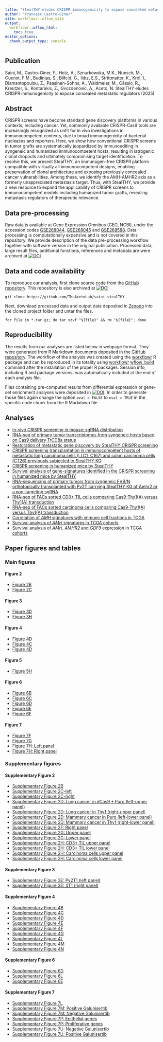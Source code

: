 ```yaml
---
title: "StealTHY eludes CRISPR immunogenicity to expose concealed metastatic regulators"
author: "Francesc Castro-Giner"
site: workflowr::wflow_site
output:
  workflowr::wflow_html:
    toc: true
editor_options:
  chunk_output_type: console
---
```


## Publication

Saini, M., Castro-Giner, F., Hotz, A., Sznurkowska, M.K., Nüesch, M., Cuenot, F.M., Budinjas, S., Bilfeld, G., Ildız, E.S., Strittmatter, K., Krol, I., Diamantopoulou, Z., Paasinen-Sohns, A., Waldmeier, M., Cássio, R., Kreutzer, S., Kontarakis, Z., Gvozdenovic, A., Aceto, N. StealTHY eludes CRISPR immunogenicity to expose concealed metastatic regulators (2025)


## Abstract

CRISPR screens have become standard gene discovery platforms in various contexts, including cancer. Yet, commonly available CRISPR-Cas9 tools are increasingly recognized as unfit for in vivo investigations in immunocompetent contexts, due to broad immunogenicity of bacterial nucleases and reporters. Here, we show how conventional CRISPR screens in tumor grafts are systematically jeopardized by immunoediting in syngeneic and humanized immunocompetent hosts, resulting in iatrogenic clonal dropouts and ultimately compromising target identification. To resolve this, we present StealTHY, an immunogen-free CRISPR platform compatible with virtually all immunocompetent designs, enabling preservation of clonal architecture and exposing previously concealed cancer vulnerabilities. Among these, we identify the AMH-AMHR2 axis as a formerly unappreciated metastasis target. Thus, with StealTHY, we provide a new resource to expand the applicability of CRISPR screens to immunocompetent models including humanized tumor grafts, revealing metastasis regulators of therapeutic relevance. 

## Data pre-processing

Raw data is available at Gene Expression Omnibus (GEO, NCBI), under the accession codes [GSE268044](https://www.ncbi.nlm.nih.gov/geo/query/acc.cgi?acc=GSE268044), [GSE268045](https://www.ncbi.nlm.nih.gov/geo/query/acc.cgi?acc=GSE268045) and [GSE268588](https://www.ncbi.nlm.nih.gov/geo/query/acc.cgi?acc=GSE268588). Data processing is computationally expensive and is not covered in this repository. We provide description of the data pre-processing workflow together with software version in the original publication. Processed data, large result files, additional functions, references and metadata are were archived at [![DOI](https://zenodo.org/doi/10.5281/zenodo.11208099.svg)](https://doi.org/10.5281/zenodo.11208099)

##  Data and code availability

To reproduce our analysis, first clone source code from the [GitHub repository](https://github.com/TheAcetoLab/saini-stealTHY). This repository is also archived at [![DOI](https://zenodo.org/badge/DOI/10.5281/zenodo.11288553.svg)](https://doi.org/10.5281/11288553)

    git clone https://github.com/TheAcetoLab/saini-stealTHY

Next, download processed data and output data deposited in [Zenodo](https://doi.org/10.5281/zenodo.11374563) into the cloned project folder and untar the files.

    for file in *.tar.gz; do tar xzvf "${file}" && rm "${file}"; done
    

## Reproducibility

The results form our analyses are listed below in webpage format. They were generated from R Markdown documents deposited in the [GitHub repository](https://github.com/TheAcetoLab/saini-stealTHY). The workflow of the analysis was created using the [workflowr](https://cran.r-project.org/web/packages/workflowr/index.html) R package and can be reproduced in its totality using [workflowr](https://cran.r-project.org/web/packages/workflowr/index.html) [wflow_build](https://jdblischak.github.io/workflowrBeta/reference/wflow_build.html) command after the installation of the proper R packages. Session info, including R and package versions, was automatically included at the end of each analysis file.

Files containing pre-computed results from differential expression or gene-set enrichment analyses were deposited in [![DOI](https://zenodo.org/badge/DOI/10.5281/zenodo.11374563.svg)](https://doi.org/10.5281/zenodo.11374563). In order to generate those files again change the option `eval = FALSE` to `eval = TRUE` in the specific code chunk from the R Markdown file.

## Analyses
-   [In-vivo CRISPR screening in mouse: sgRNA distribution](crispr-mm_2215_sgRNA-clonality.html)
-   [RNA-seq of primary tumor transcriptomes from syngeneic hosts based on Cas9 delivery TrCD8a status](rnaseq-tumor-bulk.html)
-   [Restoration of metastatic gene discovery by StealTHY CRISPR screening](crispr-mm_2215_sgRNA-StealTHY.html)
-   [CRISPR screening transplantation in immunocompetent hosts of metastatic lung carcinoma cells (LLC1, C167) and colon carcinoma cells (CT26) previously subjected to StealTHY KO](crispr-mm_2215_sgRNA-CMT167-LLC1-CT26.html)
-   [CRISPR screening in humanized mice by StealTHY](crispr-hsapiens_2180_sgRNA.html)
-   [Survival analysis of gene-signatures identified in the CRISPR screening in humanized mice by StealTHY](tcga_survival_crispr_hits_signatures.html)
-   [RNA-sequencing of primary tumors from syngeneic FVB/N orthotopically transplanted with Py2T carrying StealTHY KO of Amhr2 or a non-targeting sgRNA](rnaseq-amhr2_ko-deg.html)
-   [RNA-seq of FACs sorted CD3+ TIL cells comparing Cas9-Thy1(A) versus Thy1(A) transduction](rnaseq-tumor-facs-immune.html)
-   [RNA-seq of FACs sorted carcinoma cells comparing Cas9-Thy1(A) versus Thy1(A) transduction](rnaseq-tumor-facs-cancer.html)
-   [Correlation of *AMH* signatures with immune cell fractions in TCGA](tcga_immune_infiltrate_amhr2_ko_signatures.html)
-   [Survival analysis of *AMH* signatures in TCGA cohorts](tcga_survival_amhr2_ko_signatures.html)
-   [Survival analysis of *AMH*, *AMHR2* and *GDF9* expression in TCGA cohorts](tcga_survival_crispr_hits_genes.html)


## Paper figures and tables

### Main figures

#### Figure 2
-   [Figure 2B](crispr-mm_2215_sgRNA-clonality.html#31_Figure_2B:_sgRNA_distribution_in_mice_transplanted_with_4T1_cells)
-   [Figure 2C](crispr-mm_2215_sgRNA-clonality.html#5_Figure_2C:_Representative_Müller_plots_of_4T1_in_syngeneic_recipients)
    
#### Figure 3
-   [Figure 3D](rnaseq-tumor-bulk.html#Figure_3D_:_qRT-PCR_in_TrCD8a+_and_TrCD8a-)
-   [Figure 3H](rnaseq-tumor-bulk.html#Figure_3H:_Sample_distances_in_MVT1_models)

#### Figure 4
-   [Figure 4D](crispr-mm_2215_sgRNA-StealTHY.html#sgRNA_distribution2)
-   [Figure 4C](crispr-mm_2215_sgRNA-StealTHY.html#Figure_4C_and_Supplementary_Figure_4F)
-   [Figure 4D](crispr-mm_2215_sgRNA-StealTHY.html#Figure_4D:_Proportion_of_non-expressed_hits)

#### Figure 5   
-   [Figure 5H](crispr-hsapiens_2180_sgRNA.html#31_Figure_5H:_Muller_plots_for_huNSGs)

#### Figure 6    
-   [Figure 6B](crispr-hsapiens_2180_sgRNA.html#sgRNA_distribution_by_condition_Primary_tumor)
-   [Figure 6C](crispr-hsapiens_2180_sgRNA.html#Figure_6C:_Volcano_plots_showing_genes_Lungs_over_Primary_Tumor_in_StealTHY_KO)
-   [Figure 6D](crispr-hsapiens_2180_sgRNA.html#Figure_6D:_Distribution_of_the_fold-change_of_Lungs_over_Primary_Tumor_in_huNSG_and_NSG_host)
-   [Figure 6E](tcga_survival_crispr_hits_signatures.html#Figure_6F:_Forest_plot_by_study)
-   [Figure 6F](tcga_survival_crispr_hits_signatures.html#Figure_6E:_Kaplan-Meier_plots)

#### Figure 7    
-   [Figure 7F](rnaseq-amhr2_ko-deg.html#__531_Comparison_InVivo_AMHR2_KO_+_AMHR2_KO_culture–over–InVivo_Control_sgRNA_+_AMHR2_Control_culture_)
-   [Figure 7G](tcga_immune_infiltrate_amhr2_ko_signatures.html#4_Figure_7G:_Correlation_of_AMH_signatures_with_immune_cell_fractions_across_TCGA_cohorts_(Heatmaps))
-   [Figure 7H: Left panel](tcga_survival_amhr2_ko_signatures.html#Figure_7H_Right:_Pooled_Kaplan-Meier_plots_-_Optimal_cut-off)
-   [Figure 7H: Right panel](tcga_survival_amhr2_ko_signatures.html#Figure_7H_Left:_Forest_plot_by_study)
      

    
### Supplementary figures

#### Supplementary Figure 2
-   [Supplementary Figure 2B](crispr-mm_2215_sgRNA-clonality.html#32_Supplementary_Figure_2B:_sgRNA_distribution_in_mice_transplanted_with_Py2T_and_MVT1_cells)
-   [Supplementary Figure 2C-left](crispr-mm_2215_sgRNA-clonality.html#41_Supplementary_Figure_2C_left_:_K-S_test_table)
-   [Supplementary Figure 2C-right](crispr-mm_2215_sgRNA-clonality.html#42_Supplementary_Figure_2C_right_:_Empirical_Cumulative_Density_Function_(ECDF)_plots)
-   [Supplementary Figure 2D: Lung cancer in dCas9 + Puro (left-upper panel)](crispr-mm_2215_sgRNA-clonality.html#21_Supplementary_Figure_2D_(left_upper))
-   [Supplementary Figure 2D: Lung cancer in Thy1 (right-upper panel)](crispr-mm_2215_sgRNA-clonality.html#22_Supplementary_Figure_2D_(right_upper))
-   [Supplementary Figure 2D: Mammary cancer in Puro (left-lower panel)](crispr-mm_2215_sgRNA-clonality.html#Supplementary_Figure_2D:_Metastasis_-_Puro_(left_lower))
-   [Supplementary Figure 2D: Mammary cancer in Thy1 (right-lower panel)](crispr-mm_2215_sgRNA-clonality.html#Supplementary_Figure_2D:_Metastasis_-_Thy1_(right_lower))
-   [Supplementary Figure 2F: Right panel](crispr-mm_2215_sgRNA-clonality.html#23_Supplementary_Figure_2F)
-   [Supplementary Figure 2G: Upper panel](rnaseq-tumor-bulk.html#Supplementary_Figure_2G_top:_Differential_expressed_genes_in_dCas9-Thy1_over_Thy1_transduction)
-   [Supplementary Figure 2G: Lower panel](rnaseq-tumor-bulk.html#Supplementary_Figure_2G_bottom:_Representative_gene-sets_enriched_in_dCas9-Thy1_over_Thy1_transduction)
-   [Supplementary Figure 2H: CD3+ TIL upper panel](rnaseq-tumor-facs-immune.html#41_Supplementary_Figure_2H_top_left:_Differential_expressed_genes_in_dCas9-Thy1_over_Thy1_transduction_in_sorted_CD3-positive_TILs)
-   [Supplementary Figure 2H: CD3+ TIL lower panel](rnaseq-tumor-facs-immune.html#51_Supplementary_Figure_2H_bottom_left:_Representative_gene-sets_enriched_in_dCas9-Thy1_over_Thy1_transduction) 
-   [Supplementary Figure 2H: Carcinoma cells upper panel](rnaseq-tumor-facs-cancer.html#41_Supplementary_Figure_2H_top_right:_Differential_expressed_genes_in_dCas9-Thy1_over_Thy1_transduction_in_sorted_carcinoma_cells)
-   [Supplementary Figure 2H: Carcinoma cells lower panel](rnaseq-tumor-facs-cancer.html#51_Supplementary_Figure_2H_bottom_right:_Representative_gene-sets_enriched_in_dCas9-Thy1_over_Thy1_transduction)  

#### Supplementary Figure 3   
-   [Supplementary Figure 3E: Py2T1 (left panel)](rnaseq-tumor-bulk.html#Supplementary_figure_3E_left:_Sample_distances_in_Py2T_model)
-   [Supplementary Figure 3E: 4T1 (right panel)](rnaseq-tumor-bulk.html#Supplementary_figure_3E_right:_Sample_distances_in_4T1_model)

#### Supplementary Figure 4  
-   [Supplementary Figure 4B](crispr-mm_2215_sgRNA-StealTHY.html#Supplementary_figure_4B:_sgRNA_distribution_in_mice_transplanted_with_4T1_cells_previously_subjected_to_StealTHY_KO)
-   [Supplementary Figure 4C](crispr-mm_2215_sgRNA-clonality.html#7_Supplementary_Figure_4C)
-   [Supplementary Figure 4D](crispr-mm_2215_sgRNA-StealTHY.html#Supplementary_Figure_4D_:_K-S_test_table)
-   [Supplementary Figure 4E](crispr-mm_2215_sgRNA-StealTHY.html#Supplementary_Figure_4E)
-   [Supplementary Figure 4F](crispr-mm_2215_sgRNA-StealTHY.html#Figure_4C_and_Supplementary_Figure_4F)
-   [Supplementary Figure 4G](crispr-mm_2215_sgRNA-StealTHY.html#Supplementary_figure_4G:_Proportion_of_non-expressed_hits)
-   [Supplementary Figure 4L](crispr-mm_2215_sgRNA-clonality.html#24_Supplementary_Figure_4L)
-   [Supplementary Figure 4M](crispr-mm_2215_sgRNA-CMT167-LLC1-CT26.html#Supplementary_figure_4M:_Differential_abundance_of_selected_genes)
-   [Supplementary Figure 4N](crispr-mm_2215_sgRNA-CMT167-LLC1-CT26.html#Supplementary_figure_4N:_Muller_plots_of_selected_genes)
    
#### Supplementary Figure 6
-   [Supplementary Figure 6D](crispr-hsapiens_2180_sgRNA.html#Supplementary_Figure_6D:_Fold-change_of_Lungs_over_Primary_Tumor_in_huNSG_and_NSG_host)
-   [Supplementary Figure 6L](tcga_survival_crispr_hits_genes.html#Supplementary_Figure_6L:_Forest_plot_by_study)
-   [Supplementary Figure 6E](tcga_survival_crispr_hits_genes.html#Supplementary_Figure_6E:_Kaplan-Meier_plots)

#### Supplementary Figure 7     
-   [Supplementary Figure 7L](rnaseq-amhr2_ko-deg.html#Supplementary_Figure_7L)
-   [Supplementary Figure 7M: Positive Galunisertib](rnaseq-amhr2_ko-deg.html#Supplementary_Figure_7M_(Galunisertib_positive))
-   [Supplementary Figure 7M: Negative Galunisertib](rnaseq-amhr2_ko-deg.html#Mammary_epithelium_proliferation30)
-   [Supplementary Figure 7P: Epithelial genes](rnaseq-amhr2_ko-deg.html#EMT_regulators_and_targets)
-   [Supplementary Figure 7P: Proliferative genes](rnaseq-amhr2_ko-deg.html#Mammary_epithelium_proliferation)
-   [Supplementary Figure 7U: Negative Galunisertib](rnaseq-amhr2_ko-deg.html#Supplementary_Figure_7U_left)
-   [Supplementary Figure 7U: Positive Galunisertib](rnaseq-amhr2_ko-deg.html#Supplementary_Figure_7U_right_(Galunisertib_positive))

